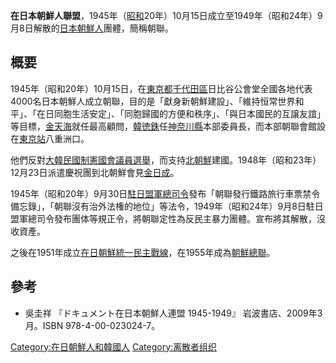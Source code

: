 {{Expand language|ja}}

'''在日本朝鮮人聯盟'''，1945年（[[昭和|昭和]]20年）10月15日成立至1949年（昭和24年）9月8日解散的[[日本朝鮮人|日本朝鮮人]]團體，簡稱朝聯。

==概要==
1945年（昭和20年）10月15日，在[[東京都|東京都]][[千代田區|千代田區]]日比谷公會堂全國各地代表4000名日本朝鮮人成立朝聯，目的是「獻身新朝鮮建設」、「維持恒常世界和平」、「在日同胞生活安定」、「同胞歸國的方便和秩序」、「與日本國民的互譲友誼」等目標，[[金天海|金天海]]就任最高顧問，[[韓德銖|韓徳銖]]任[[神奈川縣|神奈川縣]]本部委員長，而本部朝聯會館設在[[東京站|東京站]]八重洲口。

他們反對[[大韓民國制憲國會議員選舉|大韓民國制憲國會議員選舉]]，而支持[[北朝鮮|北朝鮮]]建國。1948年（昭和23年）12月23日派遣慶祝團到北朝鮮會見[[金日成|金日成]]。

1945年（昭和20年）9月30日[[駐日盟軍總司令|駐日盟軍總司令]]發布「朝聯發行鐵路旅行車票禁令備忘錄」，「朝聯沒有治外法権的地位」等法令，1949年（昭和24年）9月8日駐日盟軍總司令發布團体等規正令，將朝聯定性為反民主暴力團體。宣布將其解散，沒收資產。

之後在1951年成立[[在日朝鮮統一民主戰線|在日朝鮮統一民主戰線]]，在1955年成為[[朝鮮總聯|朝鮮總聯]]。

==參考==
*吳圭祥 『ドキュメント在日本朝鮮人連盟 1945-1949』 岩波書店、2009年3月。ISBN 978-4-00-023024-7。

{{朝鲜总联}}
[[Category:在日朝鮮人和韓國人|Category:在日朝鮮人和韓國人]]
[[Category:离散者组织|Category:离散者组织]]